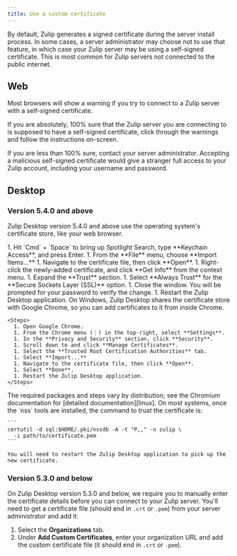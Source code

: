 ```yaml
---
title: Use a custom certificate
---
```



By default, Zulip generates a signed certificate during the server install
process. In some cases, a server administrator may choose not to use that
feature, in which case your Zulip server may be using a self-signed
certificate. This is most common for Zulip servers not connected to the
public internet.

## Web

Most browsers will show a warning if you try to connect to a Zulip server
with a self-signed certificate.

If you are absolutely, 100% sure that the Zulip server you are connecting to
is supposed to have a self-signed certificate, click through the warnings
and follow the instructions on-screen.

If you are less than 100% sure, contact your server
administrator. Accepting a malicious self-signed certificate would
give a stranger full access to your Zulip account, including your
username and password.

## Desktop

### Version 5.4.0 and above

Zulip Desktop version 5.4.0 and above use the operating system's
certificate store, like your web browser.

<Tabs>
  <TabItem label="macOS">
    <Steps>
      1. Hit `Cmd` + `Space` to bring up Spotlight Search, type **Keychain
         Access**, and press Enter.
      1. From the **File** menu, choose **Import Items...**
      1. Navigate to the certificate file, then click **Open**.
      1. Right-click the newly-added certificate, and click **Get Info** from
         the context menu.
      1. Expand the **Trust** section.
      1. Select **Always Trust** for the **Secure Sockets Layer (SSL)** option.
      1. Close the window.  You will be prompted for your password to verify
         the change.
      1. Restart the Zulip Desktop application.
    </Steps>
  </TabItem>

  <TabItem label="Windows">
    On Windows, Zulip Desktop shares the certificate store with
    Google Chrome, so you can add certificates to it from inside
    Chrome.

    <Steps>
      1. Open Google Chrome.
      1. From the Chrome menu (⋮) in the top-right, select **Settings**.
      1. In the **Privacy and Security** section, click **Security**.
      1. Scroll down to and click **Manage Certificates**.
      1. Select the **Trusted Root Certification Authorities** tab.
      1. Select **Import...**
      1. Navigate to the certificate file, then click **Open**.
      1. Select **Done**.
      1. Restart the Zulip Desktop application.
    </Steps>
  </TabItem>

  <TabItem label="Linux">
    The required packages and steps vary by distribution; see the Chromium
    documentation for [detailed documentation][linux].  On most systems,
    once the `nss` tools are installed, the command to trust the
    certificate is:

    ```
    certutil -d sql:$HOME/.pki/nssdb -A -t "P,," -n zulip \
      -i path/to/certificate.pem
    ```

    You will need to restart the Zulip Desktop application to pick up the
    new certificate.
  </TabItem>
</Tabs>

### Version 5.3.0 and below

On Zulip Desktop version 5.3.0 and below, we require you to manually
enter the certificate details before you can connect to your Zulip
server. You'll need to get a certificate file (should end in `.crt` or
`.pem`) from your server administrator and add it:

<FlattenedSteps>
  <DesktopSidebarSettingsMenu />

  1. Select the **Organizations** tab.
  1. Under **Add Custom Certificates**, enter your organization URL and add
     the custom certificate file (it should end in `.crt` or `.pem`).
</FlattenedSteps>

[linux]: https://chromium.googlesource.com/chromium/src.git/+/main/docs/linux/cert_management.md
